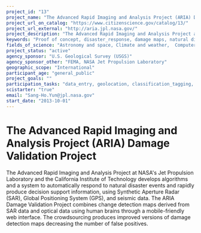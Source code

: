 ```yaml
---
project_id: "13"
project_name: "The Advanced Rapid Imaging and Analysis Project (ARIA) Damage Validation Project"
project_url_on_catalog: "https://www.citizenscience.gov/catalog/13/"
project_url_external: "http://aria.jpl.nasa.gov/"
project_description: "The Advanced Rapid Imaging and Analysis Project at NASA&#39;s Jet Propulsion Laboratory and the California Institute of Technology develops algorithms and a system to automatically respond to natural disaster events and rapidly produce decision support information, using Synthetic Aperture Radar (SAR), Global Positioning System (GPS), and seismic data.  The ARIA Damage Validation Project combines change detection maps derived from SAR data and optical data using human brains through a mobile-friendly web interface. The crowdsourcing produces improved versions of damage detection maps decreasing the number of false positives."
keywords: "Proof of concept, disaster_response, damage maps, natural disaster, remote sensing, Synthetic Aperture Radar"
fields_of_science: "Astronomy and space, Climate and weather,  Computers and technology,  Ecology and environment,  Geology and earth science,  Ocean/water and marine, Science policy"
project_status: "active"
agency_sponsor: "U.S. Geological Survey (USGS)"
agency_sponsor_other: "FEMA, NASA Jet Propulsion Laboratory"
geographic_scope: "International"
participant_age: "general_public"
project_goals: ""
participation_tasks: "data_entry, geolocation, classification_tagging, finding_entities, "
scistarter: "true"
email: "Sang-Ho.Yun@jpl.nasa.gov"
start_date: "2013-10-01"
---
```


# The Advanced Rapid Imaging and Analysis Project (ARIA) Damage Validation Project

The Advanced Rapid Imaging and Analysis Project at NASA&#39;s Jet Propulsion Laboratory and the California Institute of Technology develops algorithms and a system to automatically respond to natural disaster events and rapidly produce decision support information, using Synthetic Aperture Radar (SAR), Global Positioning System (GPS), and seismic data.  The ARIA Damage Validation Project combines change detection maps derived from SAR data and optical data using human brains through a mobile-friendly web interface. The crowdsourcing produces improved versions of damage detection maps decreasing the number of false positives.
